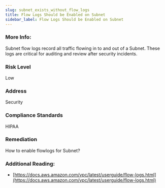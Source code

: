 ```yaml
---
slug: subnet_exists_without_flow_logs
title: Flow Logs Should be Enabled on Subnet
sidebar_label: Flow Logs Should be Enabled on Subnet
---
```


### More Info:

Subnet flow logs record all traffic flowing in to and out of a Subnet. These logs are critical for auditing and review after security incidents.

### Risk Level

Low

### Address

Security

### Compliance Standards

HIPAA

### Remediation

How to enable flowlogs for Subnet?

### Additional Reading:

- [https://docs.aws.amazon.com/vpc/latest/userguide/flow-logs.html](https://docs.aws.amazon.com/vpc/latest/userguide/flow-logs.html) 

